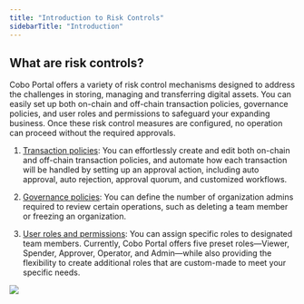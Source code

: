 ```yaml
---
title: "Introduction to Risk Controls"
sidebarTitle: "Introduction"
---
```


## What are risk controls?

Cobo Portal offers a variety of risk control mechanisms designed to address the challenges in storing, managing and transferring digital assets. You can easily set up both on-chain and off-chain transaction policies, governance policies, and user roles and permissions to safeguard your expanding business. Once these risk control measures are configured, no operation can proceed without the required approvals.

1. [Transaction policies](/cn/portal/risk-controls/tx-policies-overview): You can effortlessly create and edit both on-chain and off-chain transaction policies, and automate how each transaction will be handled by setting up an approval action, including auto approval, auto rejection, approval quorum, and customized workflows.

2. [Governance policies](/cn/portal/organization/governance-intro): You can define the number of organization admins required to review certain operations, such as deleting a team member or freezing an organization.

3. [User roles and permissions](/cn/portal/organization/roles-and-permissions): You can assign specific roles to designated team members. Currently, Cobo Portal offers five preset roles—Viewer, Spender, Approver, Operator, and Admin—while also providing the flexibility to create additional roles that are custom-made to meet your specific needs.
<img src="/images/exchange-wallet/risk control.jpg" className="screenshot_full_screen"/>
